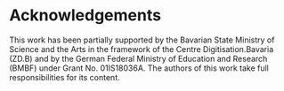 # Acknowledgements

This work has been partially supported by the Bavarian State Ministry of Science and the Arts in the framework of the Centre Digitisation.Bavaria (ZD.B) and by the German Federal Ministry of Education and Research (BMBF) under Grant No. 01IS18036A.
The authors of this work take full responsibilities for its content.



